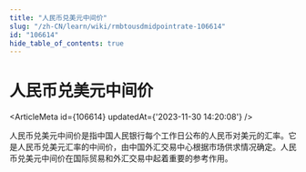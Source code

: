 ```yaml
---
title: "人民币兑美元中间价"
slug: "/zh-CN/learn/wiki/rmbtousdmidpointrate-106614"
id: "106614"
hide_table_of_contents: true
---
```



# 人民币兑美元中间价

<ArticleMeta id={106614} updatedAt={'2023-11-30 14:20:08'} />
<div className='border-solid border-b border-t-0 my-4 border-[var(--ifm-color-gray-300)]' />

人民币兑美元中间价是指中国人民银行每个工作日公布的人民币对美元的汇率。它是人民币兑美元汇率的中间价，由中国外汇交易中心根据市场供求情况确定。人民币兑美元中间价在国际贸易和外汇交易中起着重要的参考作用。
